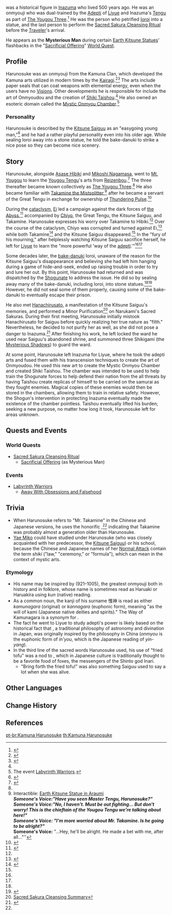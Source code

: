 {{Character Infobox
|type             = Historical
|image            = NPC Kamuna Harunosuke.png
|region           = Inazuma
|affiliation      = Kamuna Clan
|affiliation2     = Inazuma Shogunate
|affiliation3     = The Yougou Three
|affiliationNote3 = formerly
|title            = Narukami's Envoy
|title2           = Onmyouji
|title3           = Mysterious Man
|title4           = Master Kamuna
|voiceEN          = [[imdb:nm1042068|Jon Allen]]<ref>Twitter: [https://twitter.com/kingjonallen/status/1453473475029463041 EN VA Self Announcement]</ref>
|voiceCN          = 
|voiceJP          = [https://haikyo.co.jp/profile/profile.php?ActorID=11659 Haruo Yamagishi (山岸治雄さん)]<ref>Twitter: [https://twitter.com/Haruo_Yamagishi-/status/1455524645059264516 JP VA Self Announcement]</ref>
}}
{{Lang|'''Kamuna Harunosuke'''|ja=惟神晴之介|ja_rm=Kamuna Harunosuke}} was a historical figure in [[Inazuma]] who lived 500 years ago. He was an onmyouji who was dual-trained by the [[Adepti]] of [[Liyue]] and Inazuma's [[Tengu]] as part of [[The Yougou Three]].<ref name="The Narukami Trail">{{Ref/Quest|The Narukami Trail}}</ref> He was the person who petrified [[Ioroi]] into a statue, and the last person to perform the [[Sacred Sakura Cleansing Ritual]] before the [[Traveler]]'s arrival.

He appears as the '''Mysterious Man''' during certain [[Earth Kitsune Statue]]s' flashbacks in the "[[Sacrificial Offering]]" [[World Quest]].

==Profile==
Harunosuke was an onmyouji from the Kamuna Clan, which developed the Kamuna arts utilized in modern times by the [[Kairagi]].<ref>{{Ref/Enemy|Kairagi: Dancing Thunder}}</ref><ref>{{Ref/Enemy|Kairagi: Fiery Might}}</ref> The arts include paper seals that can coat weapons with elemental energy, even when the users have no [[Vision]]s. Other developments he is responsible for include the art of Onmyoudou and the creation of [[Shiki Taishou]].<ref name="The Narukami Trail" /> He also owned an esoteric domain called the [[Mystic Onmyou Chamber]].<ref name="Labyrinth Warriors"> The event [[Labyrinth Warriors]].</ref>

===Personality===
Harunosuke is described by the [[Kitsune Saiguu]] as an "easygoing young man,"<ref name="Hakushin Ring">{{Ref/Weapon|Hakushin Ring}}</ref> and he had a rather playful personality even into his older age. While sealing Ioroi away into a stone statue, he told the bake-danuki to strike a nice pose so they can become nice scenery.

==Story==
Harunosuke, alongside [[Asase Hibiki]] and [[Mikoshi Nagamasa]], went to [[Mt. Yougou]] to learn the [[Yougou Tengu]]'s arts from [[Reizenbou]].<ref name="Tanuki-Bayashi">{{Ref/Quest|Tanuki-Bayashi in the Forest}}</ref> The three thereafter became known collectively as [[The Yougou Three]].<ref name="The Narukami Trail" /> He also became familiar with [[Takamine the Mistsplitter]],<ref name="Araumi Statue">Interactible: [[Earth Kitsune Statue#Araumi|Earth Kitsune Statue in Araumi]]<br />'''''Someone's Voice:''' "Have you seen Master Tengu, Harunosuke?"''<br />
'''''Someone's Voice:''' "No, I haven't. Must be out fighting... But don't worry! This is the chieftain of the Yougou Tengu we're talking about here!"<br />
'''''Someone's Voice:''' "I'm more worried about Mr. Takamine. Is he going to be alright?"''<br />
'''''Someone's Voice:''' "...Hey, he'll be alright. He made a bet with me, after all..."''</ref> after he became a servant of the Great Tengu in exchange for ownership of [[Thundering Pulse]].<ref>{{Ref/Weapon|Thundering Pulse}}</ref>

During the [[cataclysm]], [[Ei]] led a campaign against the dark forces of [[the Abyss]],<ref>{{Ref/Item|Mask of the One-Horned}}</ref> accompanied by [[Chiyo]], the Great Tengu, the Kitsune Saiguu, and Takamine. Harunosuke expresses his worry over Takamine to Hibiki.<ref name="Araumi Statue" /> Over the course of the cataclysm, Chiyo was corrupted and turned against Ei,<ref>{{Ref/Item|Mask of the Kijin}}</ref> while both Takamine<ref>{{Ref/Weapon|Mistsplitter Reforged}}</ref> and the Kitsune Saiguu disappeared.<ref name="Hakushin Ring" /> In the "fury of his mourning," after helplessly watching Kitsune Saiguu sacrifice herself, he left for [[Liyue]] to learn the "more powerful 'way of the [[adepti]].'"<ref name="The Narukami Trail" /><ref name="Hakushin Ring" />

Some decades later, the [[bake-danuki]] Ioroi, unaware of the reason for the Kitsune Saiguu's disappearance and believing she had left him hanging during a game of hide-and-seek, ended up raising trouble in order to try and lure her out. By this point, Harunosuke had returned and was dispatched by the [[Shogunate]] to address the issue. He did so by sealing away many of the bake-danuki, including Ioroi, into stone statues.<ref name="Tanuki-Bayashi" /><ref>{{Ref/NPC|Saimon Eri}}</ref> However, he did not seal some of them properly, causing some of the bake-danuki to eventually escape their prison.

He also met [[Hanachirusato]], a manifestation of the Kitsune Saiguu's memories, and performed a Minor Purification<ref> [[Sacred Sakura Cleansing Summary]]</ref> on Narukami's Sacred Sakuras. During their first meeting, Harunosuke initially mistook Hanachirusato for Saiguu before quickly realizing her true nature as "filth." Nevertheless, he decided to not purify her as well, as she did not pose a danger to Inazuma.<ref>{{Ref/Quest|Sacrificial Offering}}</ref> After finishing his work, he left locked the ward he used near Saiguu's abandoned shrine, and summoned three Shikigami (the [[Mysterious Shadow]]s) to guard the ward.

At some point, Harunosuke left Inazuma for Liyue, where he took the adepti arts and fused them with his transcension techniques to create the art of Onmyoudou. He used this new art to create the Mystic Onmyou Chamber and created Shiki Taishou. The chamber was intended to be used to help train the Shogunate forces to help defend their nation from the all threats by having Taishou create replicas of himself to be carried on the samurai as they fought enemies. Magical copies of these enemies would then be stored in the chambers, allowing them to train in relative safety. However, the Shogun's intervention in protecting Inazuma eventually made the existence of the chamber pointless. Taishou eventually lifted his burden; seeking a new purpose, no matter how long it took, Harunosuke left for areas unknown.

==Quests and Events==
===World Quests===
* [[Sacred Sakura Cleansing Ritual]]
**[[Sacrificial Offering]] (as Mysterious Man)

===Events===
*[[Labyrinth Warriors]]
**[[Away With Obsessions and Falsehood]]

==Trivia==
*When Harunosuke refers to "Mr. Takamine" in the Chinese and Japanese versions, he uses the honorific {{Lang|"Uncle"|zh={{wt|大叔||Chinese}}|zh_rm=dàshū|ja={{wt|おじさん||Japanese}}|ja_rm=oji-san|sort=zh,ja}},<ref name="Araumi Statue" /> indicating that Takamine was probably almost a generation older than Harunosuke.
* [[Yae Miko]] could have studied under Harunosuke (who was closely acquainted with her predecessor, the [[Kitsune Saiguu]]) or his school, because the Chinese and Japanese names of her [[Spiritfox Sin-Eater|Normal Attack]] contain the term ''shiki'' ("law," "ceremony," or "formula"), which can mean {{w|shikigami}} in the context of mystic arts.

===Etymology===
*His name {{Lang|Harunosuke|ja=晴之介|ja_lit=Clear Weather's Assistant Head}} may be inspired by {{Lang|{{w|Abe no Seimei|Seimei}}|ja=晴明|ja_lit=Clear and Bright Weather}} (921–1005), the greatest onmyouji both in history and in folklore, whose name is sometimes read as Haruaki or Haruakira using ''kun'' (native) reading.
*As a common noun, the kanji of his surname 惟神 is read as either ''kamunagara'' (original) or ''kannagara'' (euphonic form), meaning "as the will of kami (Japanese native deities and spirits)." The Way of Kamunagara is a synonym for {{w|Shinto}}.
*The fact he went to Liyue to study adepti's power is likely based on the historical fact that {{w|Onmyōdō|onmyoudou}}, a traditional philosophy of astronomy and divination in Japan, was originally inspired by the {{w|Yin and yang|yin-yang}} philosophy in China (''onmyou'' is the euphonic form of ''in'you'', which is the Japanese reading of ''yin-yang'').
*In the third line of the sacred words Harunosuke used, his use of "fried tofu" was a nod to {{w|inarizushi}}, which in Japanese culture is traditionally thought to be a favorite food of foxes, the messengers of the Shinto god Inari.
**"Bring forth the fried tofu!" was also something Saiguu used to say a lot when she was alive.{{cite}}

==Other Languages==
{{Other Languages|default_hidden = 1
|en       = Kamuna Harunosuke
|zhs      = 惟神晴之介
|zhs_rm   = Wéishén Qíngzhījiè
|zht      = 惟神晴之介
|zht_rm   = Wéishén Qíngzhījiè
|ja       = 惟神晴之介
|ja_rm    = Kamuna Harunosuke<ref>{{Ref/Quest|A Tricky Situation|note=Japanese Voice-Over}}</ref>
|ko       = 카무나 하루노스케
|ko_rm    = Kamuna Harunoseuke
|es       = Kamuna Harunosuke
|fr       = Kamuna Harunosuke
|ru       = Камуна Харуносукэ
|th       = Kamuna Harunosuke
|vi       = Kamuna Harunosuke
|de       = Kamuna Harunosuke
|id       = Kamuna Harunosuke
|pt       = Kamuna Harunosuke
}}

==Change History==
{{Change History|2.0}}

==References==
{{Reflist}}

[[pt-br:Kamuna Harunosuke]]
[[th:Kamuna Harunosuke]]